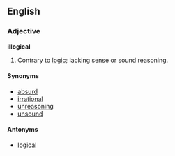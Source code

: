==English==

===Adjective===
'''illogical'''
# Contrary to [[logic]]; lacking sense or sound reasoning.

====Synonyms====
*[[absurd]]
*[[irrational]]
*[[unreasoning]]
*[[unsound]]

====Antonyms====
*[[logical]]
